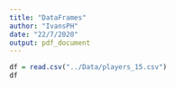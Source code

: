 ```yaml
---
title: "DataFrames"
author: "IvansPH"
date: "22/7/2020"
output: pdf_document
---
```


```r
df = read.csv("../Data/players_15.csv")
df
```

